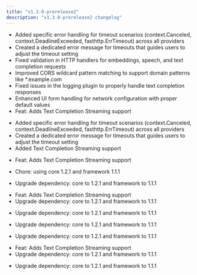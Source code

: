 ```yaml
---
title: "v1.3.0-prerelease2"
description: "v1.3.0-prerelease2 changelog"
---
```

<Update label="Bifrost(HTTP)" description="v1.3.0-prerelease2">

- Added specific error handling for timeout scenarios (context.Canceled, context.DeadlineExceeded, fasthttp.ErrTimeout) across all providers
- Created a dedicated error message for timeouts that guides users to adjust the timeout setting
- Fixed validation in HTTP handlers for embeddings, speech, and text completion requests
- Improved CORS wildcard pattern matching to support domain patterns like *.example.com
- Fixed issues in the logging plugin to properly handle text completion responses
- Enhanced UI form handling for network configuration with proper default values
- Feat: Adds Text Completion Streaming support

</Update>
<Update label="Core" description="v1.3.0-prerelease2">

- Added specific error handling for timeout scenarios (context.Canceled, context.DeadlineExceeded, fasthttp.ErrTimeout) across all providers
- Created a dedicated error message for timeouts that guides users to adjust the timeout setting
- Added Text Completion Streaming support

</Update>
<Update label="Framework" description="v1.3.0-prerelease2">

- Feat: Adds Text Completion Streaming support

</Update>
<Update label="governance" description="v1.3.0-prerelease2">

- Chore: using core 1.2.1 and framework 1.1.1

</Update>
<Update label="jsonparser" description="v1.3.0-prerelease2">

- Upgrade dependency: core to 1.2.1 and framework to 1.1.1

</Update>
<Update label="logging" description="v1.3.0-prerelease2">

- Feat: Adds Text Completion Streaming support
- Upgrade dependency: core to 1.2.1 and framework to 1.1.1

</Update>
<Update label="maxim" description="v1.3.0-prerelease2">

- Upgrade dependency: core to 1.2.1 and framework to 1.1.1

</Update>
<Update label="mocker" description="v1.3.0-prerelease2">

- Upgrade dependency: core to 1.2.1 and framework to 1.1.1

</Update>
<Update label="otel" description="v1.3.0-prerelease2">

- Upgrade dependency: core to 1.2.1 and framework to 1.1.1

</Update>
<Update label="semanticcache" description="v1.3.0-prerelease2">

- Feat: Adds Text Completion Streaming support
- Upgrade dependency: core to 1.2.1 and framework to 1.1.1

</Update>
<Update label="telemetry" description="v1.3.0-prerelease2">

- Upgrade dependency: core to 1.2.1 and framework to 1.1.1

</Update>
